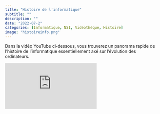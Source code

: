 ```yaml
---
title: "Histoire de l'informatique"
subtitle: ""
description: ""
date: "2022-07-2"
categories: [Informatique, NSI, Vidéothèque, Histoire]
image: "histoireinfo.png"
---
```


<!-- wp:paragraph -->
<p>Dans la vidéo YouTube ci-dessous, vous trouverez un panorama rapide de l'histoire de l'informatique essentiellement axé sur l'évolution des ordinateurs.</p>
<!-- /wp:paragraph -->

<iframe class="video" src="https://www.youtube.com/embed/B1QD9FgCOrc" title="YouTube video player" frameborder="0" allow="accelerometer; autoplay; clipboard-write; encrypted-media; gyroscope; picture-in-picture; web-share" allowfullscreen></iframe>